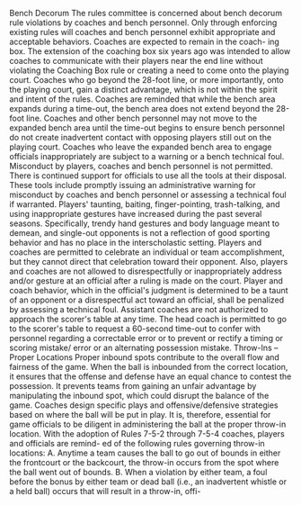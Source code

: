 Bench Decorum The rules committee is concerned about bench decorum rule violations by coaches and bench personnel. Only through enforcing existing rules will coaches and bench personnel exhibit appropriate and acceptable behaviors. Coaches are expected to remain in the coach- ing box. The extension of the coaching box six years ago was intended to allow coaches to communicate with their players near the end line without violating the Coaching Box rule or creating a need to come onto the playing court. Coaches who go beyond the 28-foot line, or more importantly, onto the playing court, gain a distinct advantage, which is not within the spirit and intent of the rules. Coaches are reminded that while the bench area expands during a time-out, the bench area does not extend beyond the 28-foot line. Coaches and other bench personnel may not move to the expanded bench area until the time-out begins to ensure bench personnel do not create inadvertent contact with opposing players still out on the playing court. Coaches who leave the expanded bench area to engage officials inappropriately are subject to a warning or a bench technical foul. Misconduct by players, coaches and bench personnel is not permitted. There is continued support for officials to use all the tools at their disposal. These tools include promptly issuing an administrative warning for misconduct by coaches and bench personnel or assessing a technical foul if warranted. Players' taunting, baiting, finger-pointing, trash-talking, and using inappropriate gestures have increased during the past several seasons. Specifically, trendy hand gestures and body language meant to demean, and single-out opponents is not a reflection of good sporting behavior and has no place in the interscholastic setting. Players and coaches are permitted to celebrate an individual or team accomplishment, but they cannot direct that celebration toward their opponent. Also, players and coaches are not allowed to disrespectfully or inappropriately address and/or gesture at an official after a ruling is made on the court. Player and coach behavior, which in the official's judgment is determined to be a taunt of an opponent or a disrespectful act toward an official, shall be penalized by assessing a technical foul. Assistant coaches are not authorized to approach the scorer's table at any time. The head coach is permitted to go to the scorer's table to request a 60-second time-out to confer with personnel regarding a correctable error or to prevent or rectify a timing or scoring mistake/ error or an alternating possession mistake. Throw-Ins – Proper Locations Proper inbound spots contribute to the overall flow and fairness of the game. When the ball is inbounded from the correct location, it ensures that the offense and defense have an equal chance to contest the possession. It prevents teams from gaining an unfair advantage by manipulating the inbound spot, which could disrupt the balance of the game. Coaches design specific plays and offensive/defensive strategies based on where the ball will be put in play. It is, therefore, essential for game officials to be diligent in administering the ball at the proper throw-in location. With the adoption of Rules 7-5-2 through 7-5-4 coaches, players and officials are remind- ed of the following rules governing throw-in locations: A. Anytime a team causes the ball to go out of bounds in either the frontcourt or the backcourt, the throw-in occurs from the spot where the ball went out of bounds. B. When a violation by either team, a foul before the bonus by either team or dead ball (i.e., an inadvertent whistle or a held ball) occurs that will result in a throw-in, offi-